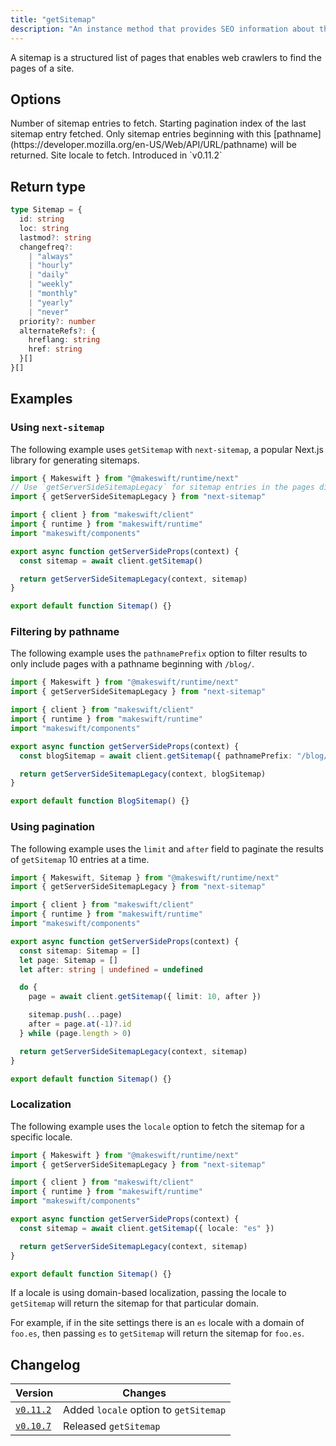 ```yaml
---
title: "getSitemap"
description: "An instance method that provides SEO information about the pages created within Makeswift. You can combine the results of `getSitemap` with SEO information for your hardcoded pages to create a sitemap."
---
```


<Note>
  A sitemap is a structured list of pages that enables web crawlers to find the
  pages of a site.
</Note>

## Options

<ParamField query="limit" type="number" default={50}>
  Number of sitemap entries to fetch.
</ParamField>

<ParamField query="after" type="number" default={0}>
  Starting pagination index of the last sitemap entry fetched.
</ParamField>

<ParamField query="pathnamePrefix" type="string" default="/">
  Only sitemap entries beginning with this
  [pathname](https://developer.mozilla.org/en-US/Web/API/URL/pathname) will be
  returned.
</ParamField>

<ParamField query="locale" type="string">
  Site locale to fetch. Introduced in `v0.11.2`
</ParamField>

## Return type

```ts
type Sitemap = {
  id: string
  loc: string
  lastmod?: string
  changefreq?:
    | "always"
    | "hourly"
    | "daily"
    | "weekly"
    | "monthly"
    | "yearly"
    | "never"
  priority?: number
  alternateRefs?: {
    hreflang: string
    href: string
  }[]
}[]
```

## Examples

### Using `next-sitemap`

The following example uses `getSitemap` with `next-sitemap`, a popular Next.js library for generating sitemaps.

```ts pages/sitemap.xml.ts
import { Makeswift } from "@makeswift/runtime/next"
// Use `getServerSideSitemapLegacy` for sitemap entries in the pages directory.
import { getServerSideSitemapLegacy } from "next-sitemap"

import { client } from "makeswift/client"
import { runtime } from "makeswift/runtime"
import "makeswift/components"

export async function getServerSideProps(context) {
  const sitemap = await client.getSitemap()

  return getServerSideSitemapLegacy(context, sitemap)
}

export default function Sitemap() {}
```

### Filtering by pathname

The following example uses the `pathnamePrefix` option to filter results to only include pages with a pathname beginning with `/blog/`.

```ts pages/sitemap.xml.ts
import { Makeswift } from "@makeswift/runtime/next"
import { getServerSideSitemapLegacy } from "next-sitemap"

import { client } from "makeswift/client"
import { runtime } from "makeswift/runtime"
import "makeswift/components"

export async function getServerSideProps(context) {
  const blogSitemap = await client.getSitemap({ pathnamePrefix: "/blog/" })

  return getServerSideSitemapLegacy(context, blogSitemap)
}

export default function BlogSitemap() {}
```

### Using pagination

The following example uses the `limit` and `after` field to paginate the results of `getSitemap` 10 entries at a time.

```ts pages/sitemap.xml.ts
import { Makeswift, Sitemap } from "@makeswift/runtime/next"
import { getServerSideSitemapLegacy } from "next-sitemap"

import { client } from "makeswift/client"
import { runtime } from "makeswift/runtime"
import "makeswift/components"

export async function getServerSideProps(context) {
  const sitemap: Sitemap = []
  let page: Sitemap = []
  let after: string | undefined = undefined

  do {
    page = await client.getSitemap({ limit: 10, after })

    sitemap.push(...page)
    after = page.at(-1)?.id
  } while (page.length > 0)

  return getServerSideSitemapLegacy(context, sitemap)
}

export default function Sitemap() {}
```

### Localization

The following example uses the `locale` option to fetch the sitemap for a specific locale.

```ts pages/sitemap.xml.ts
import { Makeswift } from "@makeswift/runtime/next"
import { getServerSideSitemapLegacy } from "next-sitemap"

import { client } from "makeswift/client"
import { runtime } from "makeswift/runtime"
import "makeswift/components"

export async function getServerSideProps(context) {
  const sitemap = await client.getSitemap({ locale: "es" })

  return getServerSideSitemapLegacy(context, sitemap)
}

export default function Sitemap() {}
```

If a locale is using domain-based localization, passing the locale to `getSitemap` will return the sitemap for that particular domain.

For example, if in the site settings there is an `es` locale with a domain of `foo.es`, then passing `es` to `getSitemap` will return the sitemap for `foo.es`.

## Changelog

| Version                                                                                          | Changes                               |
| ------------------------------------------------------------------------------------------------ | ------------------------------------- |
| [`v0.11.2`](https://github.com/makeswift/makeswift/releases/tag/%40makeswift%2Fruntime%400.11.2) | Added `locale` option to `getSitemap` |
| [`v0.10.7`](https://github.com/makeswift/makeswift/releases/tag/%40makeswift%2Fruntime%400.10.7) | Released `getSitemap`                 |
